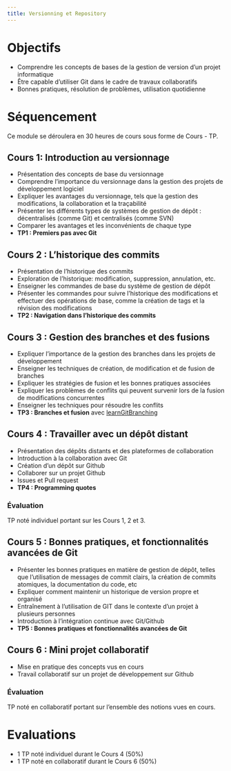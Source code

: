 ```yaml
---
title: Versionning et Repository
---
```


# Objectifs

- Comprendre les concepts de bases de la gestion de version d'un projet informatique
- Être capable d'utiliser Git dans le cadre de travaux collaboratifs 
- Bonnes pratiques, résolution de problèmes, utilisation quotidienne

# Séquencement

Ce module se déroulera en 30 heures de cours sous forme de Cours - TP.

## Cours 1: Introduction au versionnage
* Présentation des concepts de base du versionnage
* Comprendre l'importance du versionnage dans la gestion des projets de développement logiciel
* Expliquer les avantages du versionnage, tels que la gestion des modifications, la collaboration et la traçabilité
* Présenter les différents types de systèmes de gestion de dépôt : décentralisés (comme Git) et centralisés (comme SVN)
* Comparer les avantages et les inconvénients de chaque type
* **TP1 : Premiers pas avec Git**


## Cours 2 : L'historique des commits
* Présentation de l'historique des commits
* Exploration de l'historique: modification, suppression, annulation, etc.
* Enseigner les commandes de base du système de gestion de dépôt 
* Présenter les commandes pour suivre l'historique des modifications et effectuer des opérations de base, comme la création de tags et la révision des modifications
* **TP2 : Navigation dans l'historique des commits**

## Cours 3 : Gestion des branches et des fusions
* Expliquer l'importance de la gestion des branches dans les projets de développement
* Enseigner les techniques de création, de modification et de fusion de branches
* Expliquer les stratégies de fusion et les bonnes pratiques associées
* Expliquer les problèmes de conflits qui peuvent survenir lors de la fusion de modifications concurrentes
* Enseigner les techniques pour résoudre les conflits
* **TP3 : Branches et fusion** avec [learnGitBranching](https://learngitbranching.js.org/)

## Cours 4 : Travailler avec un dépôt distant
* Présentation des dépôts distants et des plateformes de collaboration
* Introduction à la collaboration avec Git
* Création d'un dépôt sur Github
* Collaborer sur un projet Github
* Issues et Pull request
* **TP4 : Programming quotes**

### Évaluation
::: {.callout-important}
  TP noté individuel portant sur les Cours 1, 2 et 3.
:::

## Cours 5 : Bonnes pratiques, et fonctionnalités avancées de Git
* Présenter les bonnes pratiques en matière de gestion de dépôt, telles que l'utilisation de messages de commit clairs, la création de commits atomiques, la documentation du code, etc
* Expliquer comment maintenir un historique de version propre et organisé
* Entraînement à l'utilisation de GIT dans le contexte d'un projet à plusieurs personnes
* Introduction à l'intégration continue avec Git/Github
* **TP5 : Bonnes pratiques et fonctionnalités avancées de Git**

## Cours 6 : Mini projet collaboratif
* Mise en pratique des concepts vus en cours
* Travail collaboratif sur un projet de développement sur Github

### Évaluation
::: {.callout-important}
  TP noté en collaboratif portant sur l'ensemble des notions vues en cours.
:::

# Evaluations
- 1 TP noté individuel durant le Cours 4 (50%)
- 1 TP noté en collaboratif durant le Cours 6 (50%)

